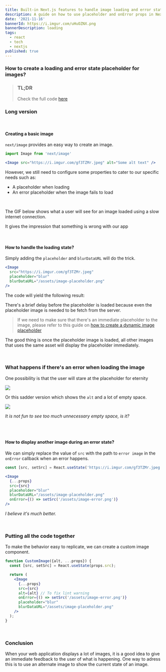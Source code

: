 ```yaml
---
title: Built-in Next.js features to handle image loading and error state
description: A guide on how to use placeholder and onError props in Next.js
date: '2021-11-16'
bannerId: https://i.imgur.com/uHuOZNX.png
bannerDescription: loading 
tags:
  - react
  - tech
  - nextjs
published: true 
---
```


### How to create a loading and error state placeholder for images?

> ### TL;DR
>
> Check the full code [here](https://gist.github.com/codegino/b9ed69fec8495c5024ef925c432bf1f2)


### Long version
<br />


#### Creating a basic image

`next/image` provides an easy way to create an image.

```jsx
import Image from 'next/image'

<Image src="https://i.imgur.com/gf3TZMr.jpeg" alt="Some alt text" />
```

However, we still need to configure some properties to cater to our specific needs such as:
- A placeholder when loading
- An error placeholder when the image fails to load

<br />

The GIF below shows what a user will see for an image loaded using a slow internet connection.

<Gif height={688} width={792} src="https://media2.giphy.com/media/mgOpxkjm3zjT2Utg5Q/giphy.gif"/>

It gives the impression that something is wrong with our app

<br />

#### How to handle the loading state?

Simply adding the `placeholder` and `blurDataURL` will do the trick.

```jsx
<Image
  src="https://i.imgur.com/gf3TZMr.jpeg"
  placeholder="blur"
  blurDataURL="/assets/image-placeholder.png"
/>
```

The code will yield the following result:

<Gif height={688} width={792} src="https://media2.giphy.com/media/nNsPF6B8EjQODCbqNM/giphy.gif"/>

There's a brief delay before the placeholder is loaded
because even the placeholder image is needed to be fetch from the server.

> If we need to make sure that there's an immediate placeholder to the image,
> please refer to this guide on [how to create a dynamic image placeholder](https://carlogino.cc/blog/next-dynamic-image-placeholder)

The good thing is once the placeholder image is loaded, all other images that uses the same asset
will display the placeholder immediately.

<Gif height={688} width={792} src="https://media2.giphy.com/media/p1yrnptxP3GEXKV02B/giphy.gif"/>

<br />

### What happens if there's an error when loading the image

One possibility is that the user will stare at the placeholder for eternity

<Img height={612} width={788} src="https://i.imgur.com/0RJSScx.png" />

<br />

Or this sadder version which shows the `alt` and a lot of empty space.

<Img height={612} width={788} src="https://i.imgur.com/WHIrNTn.png" />


*It is not fun to see too much unnecessary empty space, is it?*

<br />
<br />

#### How to display another image during an error state?

We can simply replace the value of `src` with the path to `error image` in the `onError` callback when an error happens.

```jsx
const [src, setSrc] = React.useState('https://i.imgur.com/gf3TZMr.jpeg');

<Image
  {...props}
  src={src}
  placeholder="blur"
  blurDataURL="/assets/image-placeholder.png"
  onError={() => setSrc('/assets/image-error.png')}
/>
```

<Gif height={688} width={792} src="https://media2.giphy.com/media/GEtkLddj2L7lk6tqhU/giphy.gif"/>

*I believe it's much better.*

<br />

### Putting all the code together

To make the behavior easy to replicate, we can create a custom image component.

```jsx
function CustomImage({alt, ...props}) {
  const [src, setSrc] = React.useState(props.src);

  return (
    <Image
      {...props}
      src={src}
      alt={alt} // To fix lint warning 
      onError={() => setSrc('/assets/image-error.png')}
      placeholder="blur"
      blurDataURL="/assets/image-placeholder.png"
    />
  );
}
```

<br />

### Conclusion
When your web application displays a lot of images,
it is a good idea to give an immediate feedback to the user of what is happening.
One way to adress this is to use an alternate image to show the current state of an image.
